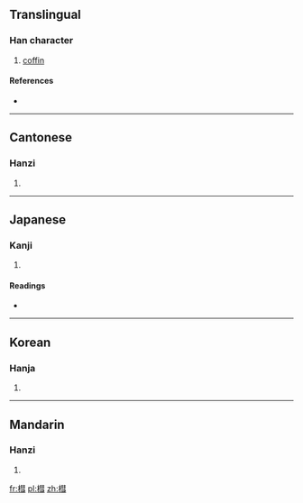 ==Translingual==

===Han character===
{{Han char|rn=75|rad=木|as=11|sn=15|four=4597<sub>1</sub>|canj=木手十一 (DQJM), 木手十尸 (DQJS)}}

# [[coffin]]

====References====
* {{Han ref|kx=0546.290|dkj=15357|dj=0934.270|hdz=21272.010|uh=69E5|ud=27109|bh=E5CD|bd=58829}}

----

==Cantonese==

===Hanzi===
{{yue-hanzi|jyut=|y=seui6}}

# {{defn|lang=yue|sort=木11}}

----

==Japanese==

===Kanji===
{{ja-kanji|grade=|rs=木11}}

# {{defn|lang=ja|sort=木11}}

====Readings====
* {{ja-readings|on=[[えい]] (ei), [[え]] (e), [[せい]] (sei)|kun=[[ひつぎ]] (hitsugi)}}

----

==Korean==

===Hanja===
{{ko-hanja|hangeul=혜|eumhun=|rv=hye|mr=hye|y=hyey}}

# {{defn|lang=ko|sort=木11}}

----

==Mandarin==

===Hanzi===
{{cmn-hanzi|pin=[[huì]] ([[hui4]])|wg=hui<sup>4</sup>}}

# {{defn|lang=cmn|sort=木11}}

[[fr:槥]]
[[pl:槥]]
[[zh:槥]]